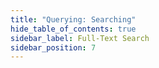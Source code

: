 ```yaml
---
title: "Querying: Searching"
hide_table_of_contents: true
sidebar_label: Full-Text Search
sidebar_position: 7
---
```





<LanguageSwitcher supportedLanguages={supportedLanguages} />

<LanguageContent language="csharp">
   <SearchingCsharp />
</LanguageContent>

<LanguageContent language="java">
   <SearchingJava />
</LanguageContent>

<LanguageContent language="nodejs">
   <SearchingNodejs />
</LanguageContent>


<!---
### Indexes
- [Boosting](../../indexes/boosting)

### Querying
- [Boosting](../../indexes/querying/boosting)

### Client API
- [How to Use Search](../../client-api/session/querying/how-to-use-search)


-->